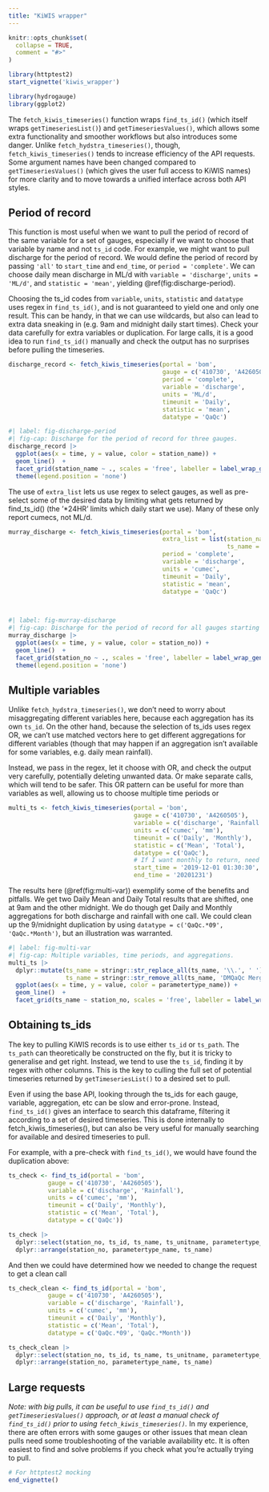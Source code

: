 ```yaml
---
title: "KiWIS wrapper"
---
```


```r
knitr::opts_chunk$set(
  collapse = TRUE,
  comment = "#>"
)

library(httptest2)
start_vignette('kiwis_wrapper')
```

```r
library(hydrogauge)
library(ggplot2)
```

The `fetch_kiwis_timeseries()` function wraps `find_ts_id()` (which itself wraps `getTimeseriesList()`) and `getTimeseriesValues()`, which allows some extra functionality and smoother workflows but also introduces some danger. Unlike `fetch_hydstra_timeseries()`, though, `fetch_kiwis_timeseries()` tends to increase efficiency of the API requests. Some argument names have been changed compared to `getTimeseriesValues()` (which gives the user full access to KiWIS names) for more clarity and to move towards a unified interface across both API styles.

## Period of record

This function is most useful when we want to pull the period of record of the same variable for a set of gauges, especially if we want to choose that variable by name and not `ts_id` code. For example, we might want to pull discharge for the period of record. We would define the period of record by passing `'all'` to `start_time` and `end_time`, or `period = 'complete'`. We can choose daily mean discharge in ML/d with `variable = 'discharge'`, `units = 'ML/d'`, and `statistic = 'mean'`, yielding \@ref(fig:discharge-period).

:::{.callout-caution}

Choosing the ts_id codes from `variable`, `units`, `statistic` and `datatype` uses regex in `find_ts_id()`, and is not guaranteed to yield one and only one result. This can be handy, in that we can use wildcards, but also can lead to extra data sneaking in (e.g. 9am and midnight daily start times). Check your data carefully for extra variables or duplication. For large calls, it is a good idea to run `find_ts_id()` manually and check the output has no surprises before pulling the timeseries.

:::

```r
discharge_record <- fetch_kiwis_timeseries(portal = 'bom',
                                           gauge = c('410730', 'A4260505'),
                                           period = 'complete',
                                           variable = 'discharge', 
                                           units = 'ML/d',
                                           timeunit = 'Daily', 
                                           statistic = 'mean',
                                           datatype = 'QaQc')
```

```r
#| label: fig-discharge-period
#| fig-cap: Discharge for the period of record for three gauges.
discharge_record |> 
  ggplot(aes(x = time, y = value, color = station_name)) +
  geom_line()  +
  facet_grid(station_name ~ ., scales = 'free', labeller = label_wrap_gen(10)) +
  theme(legend.position = 'none')
```

The use of `extra_list` lets us use regex to select gauges, as well as pre-select some of the desired data by limiting what gets returned by find_ts_id() (the '*24HR' limits which daily start we use). Many of these only report cumecs, not ML/d.

```r

murray_discharge <- fetch_kiwis_timeseries(portal = 'bom',
                                           extra_list = list(station_name = 'River Murray*',
                                                             ts_name = '*24HR'),
                                           period = 'complete',
                                           variable = 'discharge', 
                                           units = 'cumec',
                                           timeunit = 'Daily', 
                                           statistic = 'mean',
                                           datatype = 'QaQc')

                           
```

```r
#| label: fig-murray-discharge
#| fig-cap: Discharge for the period of record for all gauges starting with 'River Murray'.
murray_discharge |> 
  ggplot(aes(x = time, y = value, color = station_no)) +
  geom_line()  +
  facet_grid(station_no ~ ., scales = 'free', labeller = label_wrap_gen(10)) +
  theme(legend.position = 'none')
```

## Multiple variables

Unlike `fetch_hydstra_timeseries()`, we don't need to worry about misaggregating different variables here, because each aggregation has its own `ts_id`. On the other hand, because the selection of ts_ids uses regex OR, we can't use matched vectors here to get different aggregations for different variables (though that may happen if an aggregation isn't available for some variables, e.g. daily mean rainfall).

Instead, we pass in the regex, let it choose with OR, and check the output very carefully, potentially deleting unwanted data. Or make separate calls, which will tend to be safer. This OR pattern can be useful for more than variables as well, allowing us to choose multiple time periods or

```r
multi_ts <- fetch_kiwis_timeseries(portal = 'bom',
                                   gauge = c('410730', 'A4260505'),
                                   variable = c('discharge', 'Rainfall'),
                                   units = c('cumec', 'mm'),
                                   timeunit = c('Daily', 'Monthly'),
                                   statistic = c('Mean', 'Total'),
                                   datatype = c('QaQc'),
                                   # If I want monthly to return, need to cross a month boundary.
                                   start_time = '2019-12-01 01:30:30',
                                   end_time = '20201231')
```

The results here (\@ref(fig:multi-var)) exemplify some of the benefits and pitfalls. We get two Daily Mean and Daily Total results that are shifted, one at 9am and the other midnight. We do though get Daily and Monthly aggregations for both discharge and rainfall with one call. We could clean up the 9/midnight duplication by using `datatype = c('QaQc.*09', 'QaQc.*Month')`, but an illustration was warranted. 

```r
#| label: fig-multi-var
#| fig-cap: Multiple variables, time periods, and aggregations.
multi_ts |> 
  dplyr::mutate(ts_name = stringr::str_replace_all(ts_name, '\\.', ' '),
                ts_name = stringr::str_remove_all(ts_name, 'DMQaQc Merged')) |> 
  ggplot(aes(x = time, y = value, color = parametertype_name)) +
  geom_line()  +
  facet_grid(ts_name ~ station_no, scales = 'free', labeller = label_wrap_gen(10))
```


## Obtaining ts_ids

The key to pulling KiWIS records is to use either `ts_id` or `ts_path`. The `ts_path` can theoretically be constructed on the fly, but it is tricky to generalise and get right. Instead, we tend to use the `ts_id`, finding it by regex with other columns. This is the key to culling the full set of potential timeseries returned by `getTimeseriesList()` to a desired set to pull.

Even if using the base API, looking through the ts_ids for each gauge, variable, aggregation, etc can be slow and error-prone. Instead, `find_ts_id()` gives an interface to search this dataframe, filtering it according to a set of desired timeseries. This is done internally to fetch_kiwis_timeseries(), but can also be very useful for manually searching for available and desired timeseries to pull.

For example, with a pre-check with `find_ts_id()`, we would have found the duplication above:

```r

ts_check <- find_ts_id(portal = 'bom',
           gauge = c('410730', 'A4260505'),
           variable = c('discharge', 'Rainfall'),
           units = c('cumec', 'mm'),
           timeunit = c('Daily', 'Monthly'),
           statistic = c('Mean', 'Total'),
           datatype = c('QaQc'))

ts_check |> 
  dplyr::select(station_no, ts_id, ts_name, ts_unitname, parametertype_name, everything()) |> 
  dplyr::arrange(station_no, parametertype_name, ts_name)
```

And then we could have determined how we needed to change the request to get a clean call

```r
ts_check_clean <- find_ts_id(portal = 'bom',
           gauge = c('410730', 'A4260505'),
           variable = c('discharge', 'Rainfall'),
           units = c('cumec', 'mm'),
           timeunit = c('Daily', 'Monthly'),
           statistic = c('Mean', 'Total'),
           datatype = c('QaQc.*09', 'QaQc.*Month'))

ts_check_clean |> 
  dplyr::select(station_no, ts_id, ts_name, ts_unitname, parametertype_name, everything()) |> 
  dplyr::arrange(station_no, parametertype_name, ts_name)
```

## Large requests

*Note: with big pulls, it can be useful to use `find_ts_id()` and `getTimeseriesValues()` approach, or at least a manual check of `find_ts_id()` prior to using `fetch_kiwis_timeseries()`.* In my experience, there are often errors with some gauges or other issues that mean clean pulls need some troubleshooting of the variable availability etc. It is often easiest to find and solve problems if you check what you're actually trying to pull.

```r
# For httptest2 mocking
end_vignette()
```
